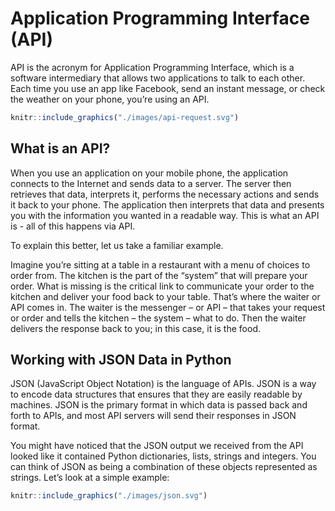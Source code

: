 # Application Programming Interface (API)

API is the acronym for Application Programming Interface, which is a software intermediary that allows two applications to talk to each other. Each time you use an app like Facebook, send an instant message, or check the weather on your phone, you’re using an API.

```r
knitr::include_graphics("./images/api-request.svg")
```

## What is an API? 

When you use an application on your mobile phone, the application connects to the Internet and sends data to a server. The server then retrieves that data, interprets it, performs the necessary actions and sends it back to your phone. The application then interprets that data and presents you with the information you wanted in a readable way. This is what an API is - all of this happens via API.

To explain this better, let us take a familiar example.

Imagine you’re sitting at a table in a restaurant with a menu of choices to order from. The kitchen is the part of the “system” that will prepare your order. What is missing is the critical link to communicate your order to the kitchen and deliver your food back to your table. That’s where the waiter or API comes in. The waiter is the messenger – or API – that takes your request or order and tells the kitchen – the system – what to do. Then the waiter delivers the response back to you; in this case, it is the food.

## Working with JSON Data in Python

JSON (JavaScript Object Notation) is the language of APIs. JSON is a way to encode data structures that ensures that they are easily readable by machines. JSON is the primary format in which data is passed back and forth to APIs, and most API servers will send their responses in JSON format.

You might have noticed that the JSON output we received from the API looked like it contained Python dictionaries, lists, strings and integers. You can think of JSON as being a combination of these objects represented as strings. Let’s look at a simple example:

```r
knitr::include_graphics("./images/json.svg")
```